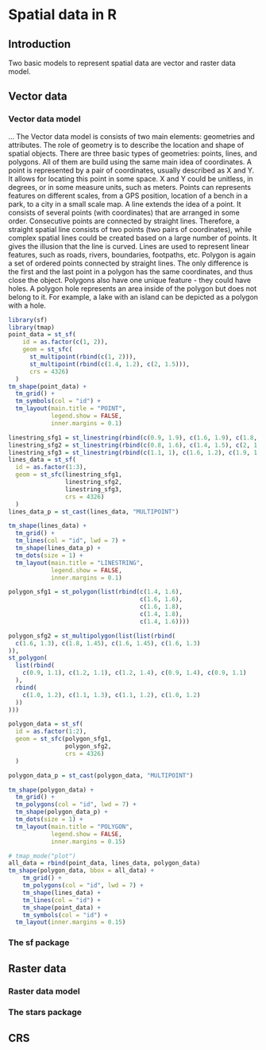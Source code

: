 # Spatial data in R {#geodata}
<!-- # Geographic data in R {#geodata} -->
<!-- to discuss -->

\index{geodata}

## Introduction

Two basic models to represent spatial data are vector and raster data model.
<!-- - few introduction sections -->
<!-- - mention GDAL, PROJ, and GEOS -->
<!-- - references to the next sections -->
<!-- - maybe also references to some books (either here or in the next section or both) -->
<!-- - maybe also mention some data sources -->

## Vector data

<!-- - one/two intro sentences -->
<!-- - including r packages used for vector representation -->

### Vector data model

...
The Vector data model is consists of two main elements: geometries and attributes.
The role of geometry is to describe the location and shape of spatial objects.
There are three basic types of geometries: points, lines, and polygons.
All of them are build using the same main idea of coordinates.
A point is represented by a pair of coordinates, usually described as X and Y.
It allows for locating this point in some space.
<!-- short CRS intro -->
X and Y could be unitless, in degrees, or in some measure units, such as meters.
<!-- maybe ref to CRS section here -->
<!-- ways to adjust points aesthetics: point sizes, colors, shapes, (markers/images) -->
<!-- examples of points -->
Points can represents features on different scales, from a GPS position, location of a bench in a park, to a city in a small scale map.
<!-- Points can be also used to represent abstract features -->
A line extends the idea of a point.
It consists of several points (with coordinates)<!--vertex--> that are arranged in some order.
Consecutive points are connected by straight lines.
Therefore, a straight spatial line consists of two points (two pairs of coordinates), while complex spatial lines could be created based on a large number of points.<!--to rewrite-->
It gives the illusion that the line is curved. 
<!-- ways to adjust lines aesthetics: colors, lwd (line width) -->
<!-- in theory lty could be also used - but it is not implemented in tmap -->
<!-- examples of lines -->
Lines are used to represent linear features, such as roads, rivers, boundaries, footpaths, etc. 
Polygon is again a set of ordered points connected by straight lines. 
The only difference is the first and the last point in a polygon has the same coordinates, and thus close the object.
<!-- ways to adjust polygons aesthetics: (fill) colors, (line/borders) colors -->
<!-- examples of polygons -->
Polygons also have one unique feature - they could have holes. 
A polygon hole represents an area inside of the polygon but does not belong to it.
For example, a lake with an island can be depicted as a polygon with a hole.

```r
library(sf)
library(tmap)
point_data = st_sf(
    id = as.factor(c(1, 2)),
    geom = st_sfc(
      st_multipoint(rbind(c(1, 2))),
      st_multipoint(rbind(c(1.4, 1.2), c(2, 1.5))),
      crs = 4326)
  )
tm_shape(point_data) +
  tm_grid() + 
  tm_symbols(col = "id") +
  tm_layout(main.title = "POINT",
            legend.show = FALSE,
            inner.margins = 0.1)
```

```r
linestring_sfg1 = st_linestring(rbind(c(0.9, 1.9), c(1.6, 1.9), c(1.8, 1.8)))
linestring_sfg2 = st_linestring(rbind(c(0.8, 1.6), c(1.4, 1.5), c(2, 1.6)))
linestring_sfg3 = st_linestring(rbind(c(1.1, 1), c(1.6, 1.2), c(1.9, 1.2)))
lines_data = st_sf(
  id = as.factor(1:3),
  geom = st_sfc(linestring_sfg1, 
                linestring_sfg2,
                linestring_sfg3,
                crs = 4326)
  )
lines_data_p = st_cast(lines_data, "MULTIPOINT")

tm_shape(lines_data) +
  tm_grid() + 
  tm_lines(col = "id", lwd = 7) +
  tm_shape(lines_data_p) +
  tm_dots(size = 1) +
  tm_layout(main.title = "LINESTRING",
            legend.show = FALSE,
            inner.margins = 0.1)
```

```r
polygon_sfg1 = st_polygon(list(rbind(c(1.4, 1.6),
                                     c(1.6, 1.6), 
                                     c(1.6, 1.8),
                                     c(1.4, 1.8), 
                                     c(1.4, 1.6))))

polygon_sfg2 = st_multipolygon(list(list(rbind(
  c(1.6, 1.3), c(1.8, 1.45), c(1.6, 1.45), c(1.6, 1.3)
)),
st_polygon(
  list(rbind(
    c(0.9, 1.1), c(1.2, 1.1), c(1.2, 1.4), c(0.9, 1.4), c(0.9, 1.1)
  ),
  rbind(
    c(1.0, 1.2), c(1.1, 1.3), c(1.1, 1.2), c(1.0, 1.2)
  ))
)))

polygon_data = st_sf(
  id = as.factor(1:2),
  geom = st_sfc(polygon_sfg1, 
                polygon_sfg2,
                crs = 4326)
  )

polygon_data_p = st_cast(polygon_data, "MULTIPOINT")

tm_shape(polygon_data) +
  tm_grid() + 
  tm_polygons(col = "id", lwd = 7) +
  tm_shape(polygon_data_p) +
  tm_dots(size = 1) +
  tm_layout(main.title = "POLYGON",
            legend.show = FALSE,
            inner.margins = 0.15)
```

```r
# tmap_mode("plot")
all_data = rbind(point_data, lines_data, polygon_data)
tm_shape(polygon_data, bbox = all_data) +
    tm_grid() +
    tm_polygons(col = "id", lwd = 7) +
    tm_shape(lines_data) +
    tm_lines(col = "id") +
    tm_shape(point_data) +
    tm_symbols(col = "id") +
  tm_layout(inner.margins = 0.15)
```


<!-- additional dimensions: -->
<!-- - more than two coordinates (XYZM) -->
<!-- - multiobjects -->
<!-- - additional geometries -->

<!-- - what is the vector data model (point coordinates) -->
<!-- - examples -->
<!-- - what's the simple features standard -->
<!-- - main geometry types -->
<!-- - relation between geometries and attributes -->
<!-- - vector file formats -->
<!-- - advantages/disadvantages -->
<!-- - example figure (similar to the one in geocompr, but made with tmap) -->

### The sf package

<!-- "Vector data provide a way to represent real world features" -->
<!-- - how the sf objects are organized -->
<!-- - how to read sf objects from files -->
<!-- - where to find info on how to operate on sf objects -->
<!-- - https://geocompr.github.io/ -->
<!-- - vector simplification? -->
<!-- - stars proxy -->

## Raster data

<!-- one/two intro sentences -->
<!-- including r packages used for raster representation -->

### Raster data model

<!-- - raster data model (grid) -->
<!-- - contionous and categorical rasters -->
<!-- - examples -->
<!-- - single layer rasters vs multilayer rasters -->
<!-- - storing bands vs attributes (either here or in the next section) (data cubes) -->
<!-- - rbg rasters -->
<!-- - regular, rotated, sheared, rectilinear and curvilinear rasters -->
<!-- - raster file formats -->

### The stars package

<!-- - how the stars objects are organized -->
<!-- - how to read stars objects from files -->
<!-- - including reading chunks, changing resolution, and selecting bands -->
<!-- - where to find info on how to operate on stars objects -->
<!-- - https://r-spatial.github.io/stars/index.html -->
<!-- - advice: sometimes/often it is better to prepare spatial object before the mapping, than trying to over-customize the map -->
<!-- - stars proxy -->


## CRS
<!-- mtennekes part -->